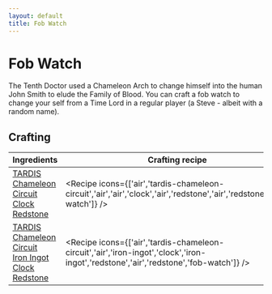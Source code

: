 ```yaml
---
layout: default
title: Fob Watch
---
```



Fob Watch
===================

The Tenth Doctor used a Chameleon Arch to change himself into the human John Smith to elude the Family of Blood. You can craft a fob watch to change your self from a Time Lord in a regular player (a Steve - albeit with a random name).

## Crafting

| Ingredients | Crafting recipe | Difficulty |
| ----------- | --------------- | ------------- |
| [TARDIS Chameleon Circuit](/recipes/console-circuits/tardis-chameleon-circuit)<br/>[Clock](https://minecraft.wiki/w/Clock)<br/>[Redstone](https://minecraft.wiki/w/Redstone) | <Recipe icons={['air','tardis-chameleon-circuit','air','air','clock','air','redstone','air','redstone','fob-watch']} /> | easy |
| [TARDIS Chameleon Circuit](/recipes/console-circuits/tardis-chameleon-circuit)<br/>[Iron Ingot](https://minecraft.wiki/w/Iron_Ingot)<br/>[Clock](https://minecraft.wiki/w/Clock)<br/>[Redstone](https://minecraft.wiki/w/Redstone) | <Recipe icons={['air','tardis-chameleon-circuit','air','iron-ingot','clock','iron-ingot','redstone','air','redstone','fob-watch']} /> | hard |
